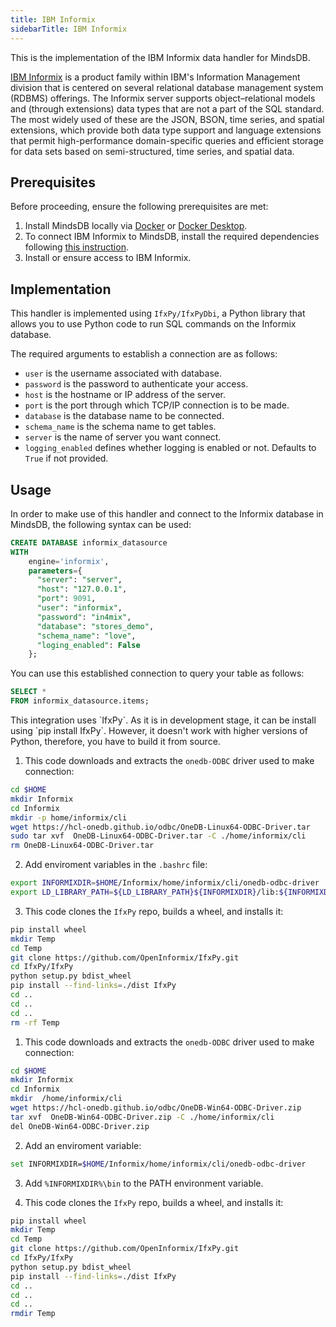 ```yaml
---
title: IBM Informix
sidebarTitle: IBM Informix
---
```


This is the implementation of the IBM Informix data handler for MindsDB.

[IBM Informix](https://www.ibm.com/products/informix) is a product family within IBM's Information Management division that is centered on several relational database management system (RDBMS) offerings. The Informix server supports object–relational models and (through extensions) data types that are not a part of the SQL standard. The most widely used of these are the JSON, BSON, time series, and spatial extensions, which provide both data type support and language extensions that permit high-performance domain-specific queries and efficient storage for data sets based on semi-structured, time series, and spatial data.

## Prerequisites

Before proceeding, ensure the following prerequisites are met:

1. Install MindsDB locally via [Docker](/setup/self-hosted/docker) or [Docker Desktop](/setup/self-hosted/docker-desktop).
2. To connect IBM Informix to MindsDB, install the required dependencies following [this instruction](/setup/self-hosted/docker#install-dependencies).
3. Install or ensure access to IBM Informix.

## Implementation

This handler is implemented using `IfxPy/IfxPyDbi`, a Python library that allows you to use Python code to run SQL commands on the Informix database.

The required arguments to establish a connection are as follows:

* `user` is the username associated with database.
* `password` is the password to authenticate your access.
* `host` is the hostname or IP address of the server.
* `port` is the port through which TCP/IP connection is to be made.
* `database` is the database name to be connected.
* `schema_name` is the schema name to get tables.
* `server` is the name of server you want connect.
* `logging_enabled` defines whether logging is enabled or not. Defaults to `True` if not provided.

## Usage

In order to make use of this handler and connect to the Informix database in MindsDB, the following syntax can be used:

```sql
CREATE DATABASE informix_datasource
WITH
    engine='informix',
    parameters={
      "server": "server",
      "host": "127.0.0.1",
      "port": 9091,
      "user": "informix",
      "password": "in4mix",
      "database": "stores_demo",
      "schema_name": "love",
      "loging_enabled": False
    };
```

You can use this established connection to query your table as follows:

```sql
SELECT *
FROM informix_datasource.items;
```

<Note>
This integration uses `IfxPy`. As it is in development stage, it can be install using `pip install IfxPy`. However, it doesn't work with higher versions of Python, therefore, you have to build it from source.

<AccordionGroup>

<Accordion title="On Linux">

1. This code downloads and extracts the `onedb-ODBC` driver used to make connection:
```bash
cd $HOME
mkdir Informix
cd Informix
mkdir -p home/informix/cli
wget https://hcl-onedb.github.io/odbc/OneDB-Linux64-ODBC-Driver.tar
sudo tar xvf  OneDB-Linux64-ODBC-Driver.tar -C ./home/informix/cli
rm OneDB-Linux64-ODBC-Driver.tar
```

2. Add enviroment variables in the `.bashrc` file:
```bash
export INFORMIXDIR=$HOME/Informix/home/informix/cli/onedb-odbc-driver
export LD_LIBRARY_PATH=${LD_LIBRARY_PATH}${INFORMIXDIR}/lib:${INFORMIXDIR}/lib/esql:${INFORMIXDIR}/lib/cli
```

3. This code clones the `IfxPy` repo, builds a wheel, and installs it:
```bash
pip install wheel
mkdir Temp
cd Temp
git clone https://github.com/OpenInformix/IfxPy.git
cd IfxPy/IfxPy
python setup.py bdist_wheel
pip install --find-links=./dist IfxPy
cd ..
cd ..
cd ..
rm -rf Temp
```

</Accordion>

<Accordion title="On Windows">

1. This code downloads and extracts the `onedb-ODBC` driver used to make connection:
```bash
cd $HOME
mkdir Informix
cd Informix
mkdir  /home/informix/cli
wget https://hcl-onedb.github.io/odbc/OneDB-Win64-ODBC-Driver.zip
tar xvf  OneDB-Win64-ODBC-Driver.zip -C ./home/informix/cli
del OneDB-Win64-ODBC-Driver.zip
```

2. Add an enviroment variable:
```bash
set INFORMIXDIR=$HOME/Informix/home/informix/cli/onedb-odbc-driver
```

3. Add `%INFORMIXDIR%\bin` to the PATH environment variable.

4. This code clones the `IfxPy` repo, builds a wheel, and installs it:
```bash
pip install wheel
mkdir Temp
cd Temp
git clone https://github.com/OpenInformix/IfxPy.git
cd IfxPy/IfxPy
python setup.py bdist_wheel
pip install --find-links=./dist IfxPy
cd ..
cd ..
cd ..
rmdir Temp
```

</Accordion>

</AccordionGroup>
</Note>
